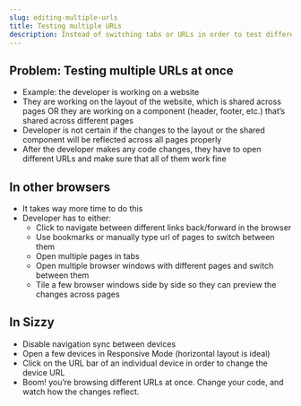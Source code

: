 ```yaml
---
slug: editing-multiple-urls
title: Testing multiple URLs
description: Instead of switching tabs or URLs in order to test different pages of your website, in Sizzy you can test different URLs at once
---
```


## Problem: Testing multiple URLs at once

- Example: the developer is working on a website
- They are working on the layout of the website, which is shared across pages OR they are working on a component (header, footer, etc.) that’s shared across different pages
- Developer is not certain if the changes to the layout or the shared component will be reflected across all pages properly
- After the developer makes any code changes, they have to open different URLs and make sure that all of them work fine

## In other browsers

- It takes way more time to do this
- Developer has to either:
  - Click to navigate between different links back/forward in the browser
  - Use bookmarks or manually type url of pages to switch between them
  - Open multiple pages in tabs
  - Open multiple browser windows with different pages and switch between them
  - Tile a few browser windows side by side so they can preview the changes across pages

## In Sizzy

- Disable navigation sync between devices
- Open a few devices in Responsive Mode (horizontal layout is ideal)
- Click on the URL bar of an individual device in order to change the device URL
- Boom!  you’re browsing different URLs at once. Change your code, and watch how the changes reflect.

